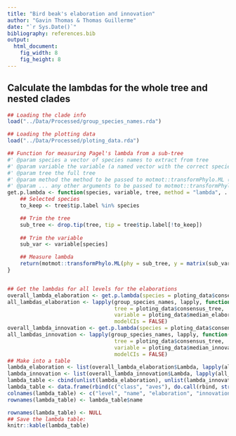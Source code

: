```yaml
---
title: "Bird beak's elaboration and innovation"
author: "Gavin Thomas & Thomas Guillerme"
date: "`r Sys.Date()`"
bibliography: references.bib
output:
  html_document:
    fig_width: 8
    fig_height: 8
---
```



## Calculate the lambdas for the whole tree and nested clades

```r
## Loading the clade info
load("../Data/Processed/group_species_names.rda")

## Loading the plotting data
load("../Data/Processed/ploting_data.rda")

## Function for measuring Pagel's lambda from a sub-tree
#' @param species a vector of species names to extract from tree
#' @param variable the variable (a named vector with the correct species names)
#' @param tree the full tree
#' @param method the method to be passed to motmot::transformPhylo.ML (default is "lambda")
#' @param ... any other arguments to be passed to motmot::transformPhylo.ML
get.p.lambda <- function(species, variable, tree, method = "lambda", ...) {
    ## Selected species
    to_keep <- tree$tip.label %in% species

    ## Trim the tree
    sub_tree <- drop.tip(tree, tip = tree$tip.label[!to_keep])
    
    ## Trim the variable
    sub_var <- variable[species]

    ## Measure lambda
    return(motmot::transformPhylo.ML(phy = sub_tree, y = matrix(sub_var, ncol = 1, dimnames = list(names(sub_var))), model = method, ...))
}


## Get the lambdas for all levels for the elaborations
overall_lambda_elaboration <- get.p.lambda(species = ploting_data$consensus_tree$tip.label, variable = ploting_data$median_elaborations, tree = ploting_data$consensus_tree, modelCIs = FALSE)
all_lambdas_elaboration <- lapply(group_species_names, lapply, function(x, tree, variable, ...) {cat(".") ; get.p.lambda(names(x), variable, tree, ...)},
                                  tree = ploting_data$consensus_tree,
                                  variable = ploting_data$median_elaborations,
                                  modelCIs = FALSE)
overall_lambda_innovation <- get.p.lambda(species = ploting_data$consensus_tree$tip.label, variable = ploting_data$median_innovations, tree = ploting_data$consensus_tree, modelCIs = FALSE)
all_lambdas_innovation <- lapply(group_species_names, lapply, function(x, tree, variable, ...) {cat(".") ; get.p.lambda(names(x), variable, tree, ...)},
                                  tree = ploting_data$consensus_tree,
                                  variable = ploting_data$median_innovations,
                                  modelCIs = FALSE)
## Make into a table
lambda_elaboration <- list(overall_lambda_elaboration$Lambda, lapply(all_lambdas_elaboration, lapply, function(X) return(X$Lambda)))
lambda_innovation <- list(overall_lambda_innovation$Lambda, lapply(all_lambdas_innovation, lapply, function(X) return(X$Lambda)))
lambda_table <- cbind(unlist(lambda_elaboration), unlist(lambda_innovation))
lambda_table <- data.frame(rbind(c("class", "aves"), do.call(rbind, strsplit(rownames(lambda_table), split = "\\."))), lambda_table)
colnames(lambda_table) <- c("level", "name", "elaboration", "innovation")
rownames(lambda_table) <- lambda_table$name
```

```r
rownames(lambda_table) <- NULL
## Save the lambda table:
knitr::kable(lambda_table)
```
